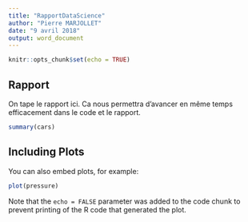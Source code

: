 ```yaml
---
title: "RapportDataScience"
author: "Pierre MARJOLLET"
date: "9 avril 2018"
output: word_document
---
```


```r
knitr::opts_chunk$set(echo = TRUE)
```

## Rapport

On tape le rapport ici. Ca nous permettra d'avancer en même temps efficacement dans le code et le rapport.

```r
summary(cars)
```

## Including Plots

You can also embed plots, for example:

```r
plot(pressure)
```

Note that the `echo = FALSE` parameter was added to the code chunk to prevent printing of the R code that generated the plot.
